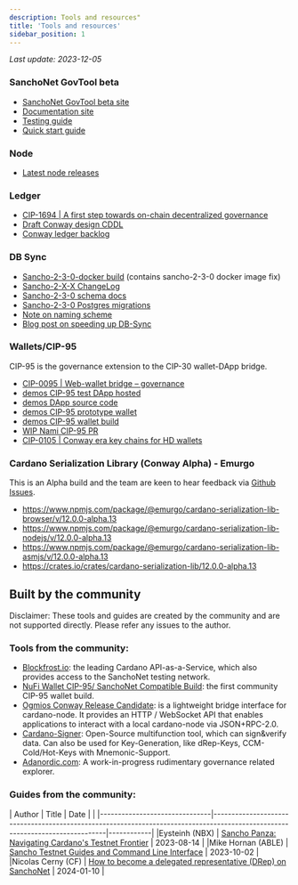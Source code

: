 ```yaml
---
description: Tools and resources"
title: 'Tools and resources'
sidebar_position: 1
---
```


*Last update: 2023-12-05*

### SanchoNet GovTool beta

* [SanchoNet GovTool beta site](https://sanchogov.tools)
* [Documentation site](https://docs.sanchogov.tools/)
* [Testing guide](https://docs.sanchogov.tools/about/sanchonet-govtool-testing)
* [Quick start guide](https://docs.sanchogov.tools/about/sanchonet-govtool-testing)

### Node

* [Latest node releases](https://github.com/input-output-hk/cardano-node/releases)

### Ledger

* [CIP-1694 | A first step towards on-chain decentralized governance](https://github.com/cardano-foundation/CIPs/blob/master/CIP-1694/README.md)
* [Draft Conway design CDDL](https://github.com/input-output-hk/cardano-ledger/blob/master/eras/conway/impl/cddl-files/conway.cddl)
* [Conway ledger backlog](https://github.com/input-output-hk/cardano-ledger/issues?q=is%3Aissue+is%3Aopen+label%3Aconway)

### DB Sync

* [Sancho-2-3-0-docker build](https://github.com/input-output-hk/cardano-db-sync/releases/tag/sancho-2-3-0-docker) (contains sancho-2-3-0 docker image fix)
* [Sancho-2-X-X ChangeLog](https://gist.github.com/kderme/33174fdb2cba360ff6b5da72bd961bd8#200)
* [Sancho-2-3-0 schema docs](https://github.com/input-output-hk/cardano-db-sync/blob/sancho-2-3-0/doc/schema.md)
* [Sancho-2-3-0 Postgres migrations](https://github.com/input-output-hk/cardano-db-sync/tree/sancho-2-3-0/schema)
* [Note on naming scheme](https://gist.github.com/kderme/2ab2f79fcdc159be3465bae9b7df78e7)
* [Blog post on speeding up DB-Sync](https://github.com/input-output-hk/cardano-db-sync/blob/blog/blog/blog.pdf)

### Wallets/CIP-95

CIP-95 is the governance extension to the CIP-30 wallet-DApp bridge.

* [CIP-0095 | Web-wallet bridge – governance](https://github.com/cardano-foundation/CIPs/blob/master/CIP-0095/README.md)
* [demos CIP-95 test DApp hosted](https://ryun1.github.io/cip95-cardano-wallet-connector/)
* [demos DApp source code](https://github.com/Ryun1/cip95-cardano-wallet-connector)
* [demos CIP-95 prototype wallet](https://github.com/Ryun1/cip95-demos-wallet)
* [demos CIP-95 wallet build](https://drive.google.com/file/d/1PegeogP3pEsASFsBiRNGjXSAEJ9T51xT/view?usp=sharing)
* [WIP Nami CIP-95 PR](https://github.com/berry-pool/nami/pull/852)
* [CIP-0105 | Conway era key chains for HD wallets](https://github.com/cardano-foundation/CIPs/blob/master/CIP-0105/README.md)

### Cardano Serialization Library (Conway Alpha) - Emurgo

This is an Alpha build and the team are keen to hear feedback via [Github Issues](https://github.com/Emurgo/cardano-serialization-lib/issues).
* https://www.npmjs.com/package/@emurgo/cardano-serialization-lib-browser/v/12.0.0-alpha.13
* https://www.npmjs.com/package/@emurgo/cardano-serialization-lib-nodejs/v/12.0.0-alpha.13
* https://www.npmjs.com/package/@emurgo/cardano-serialization-lib-asmjs/v/12.0.0-alpha.13
* https://crates.io/crates/cardano-serialization-lib/12.0.0-alpha.13


## Built by the community

Disclaimer: These tools and guides are created by the community and are not supported directly. Please refer any issues to the author.

### Tools from the community:

* [Blockfrost.io](https://blockfrost.io): the leading Cardano API-as-a-Service, which also provides access to the SanchoNet testing network.
* [NuFi Wallet CIP-95/ SanchoNet Compatible Build](https://assets.nu.fi/extension/sanchonet/nufi-cwe-sanchonet-latest.zip): the first community CIP-95 wallet build.
* [Ogmios Conway Release Candidate](https://github.com/CardanoSolutions/ogmios/releases/tag/v6.0.0-rc4): is a lightweight bridge interface for cardano-node. It provides an HTTP / WebSocket API that enables applications to interact with a local cardano-node via JSON+RPC-2.0.
* [Cardano-Signer](https://github.com/gitmachtl/cardano-signer): Open-Source multifunction tool, which can sign&verify data. Can also be used for Key-Generation, like dRep-Keys, CCM-Cold/Hot-Keys with Mnemonic-Support.
* [Adanordic.com](https://adanordic.com): A work-in-progress rudimentary governance related explorer.

### Guides from the community:

| Author                        | Title                                                                                                                        | Date       |                                                                                                                                                                      |
|-------------------------------|------------------------------------------------------------------------------------------------------------------------------|------------|
|Eysteinh (NBX)                 | [Sancho Panza: Navigating Cardano's Testnet Frontier](https://www.youtube.com/watch?v=9CR8c9ZIVEE)                           | 2023-08-14 |
|Mike Hornan (ABLE)             | [Sancho Testnet Guides and Command Line Interface](https://www.youtube.com/playlist?list=PLWYf5eQbRdbWa5n21tyy8xWpTS6zjm3Mj) | 2023-10-02 |
|Nicolas Cerny (CF)             | [How to become a delegated representative (DRep) on SanchoNet](https://youtu.be/frkgK1VGhZU?si=-i1zird99sNdnDKq)             | 2024-01-10 |
